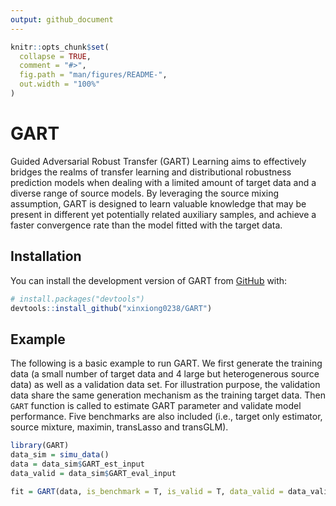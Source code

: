 ```yaml
---
output: github_document
---
```


<!-- README.md is generated from README.Rmd. Please edit that file -->

```r
knitr::opts_chunk$set(
  collapse = TRUE,
  comment = "#>",
  fig.path = "man/figures/README-",
  out.width = "100%"
)
```

# GART

<!-- badges: start -->
<!-- badges: end -->

Guided Adversarial Robust Transfer (GART) Learning aims to effectively bridges the realms of transfer learning and distributional robustness prediction models when dealing with a limited amount of target data and a diverse range of source models. By leveraging the source mixing assumption, GART is designed to learn valuable knowledge that may be present in different yet potentially related auxiliary samples, and achieve a faster convergence rate than the model fitted with the target data. 


## Installation

You can install the development version of GART from [GitHub](https://github.com/) with:

``` r
# install.packages("devtools")
devtools::install_github("xinxiong0238/GART")
```

## Example

The following is a basic example to run GART. We first generate the training data (a small number of target data and 4 large but heterogenerous source data) as well as a validation data set. For illustration purpose, the validation data share the same generation mechanism as the training target data. Then `GART` function is called to estimate GART parameter and validate model performance. Five benchmarks are also included (i.e., target only estimator, source mixture, maximin, transLasso and transGLM).

```r
library(GART)
data_sim = simu_data()
data = data_sim$GART_est_input
data_valid = data_sim$GART_eval_input

fit = GART(data, is_benchmark = T, is_valid = T, data_valid = data_valid)
```

